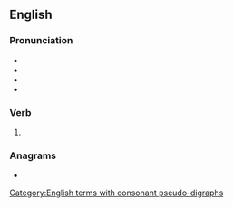 ==English==

===Pronunciation===
* {{audio|en|en-us-misheard.ogg|Audio (US)}}
* {{IPA|en|/ˈmɪshɜɹd/}}
* {{rhymes|en|ɪshɜɹd|s=2}}
* {{homophones|en|misherd}}

===Verb===
{{head|en|verb form}}

# {{en-past of|mishear}}

===Anagrams===
* {{anagrams|en|a=adehimrs|Draheims|Hermidas|dreamish|semihard}}

[[Category:English terms with consonant pseudo-digraphs]]